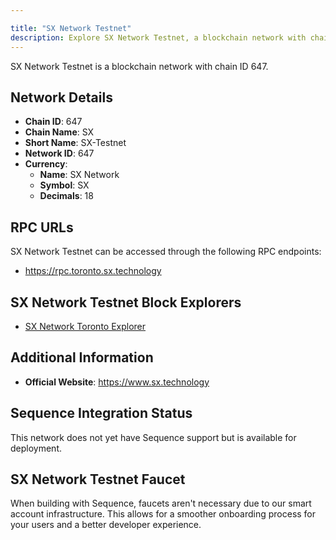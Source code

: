 ```yaml
---

title: "SX Network Testnet"
description: Explore SX Network Testnet, a blockchain network with chain ID 647. Learn about its native currency, SX Network, and how to interact with the network.
---
```




SX Network Testnet is a blockchain network with chain ID 647.

## Network Details

- **Chain ID**: 647
- **Chain Name**: SX
- **Short Name**: SX-Testnet
- **Network ID**: 647
- **Currency**: 
  - **Name**: SX Network
  - **Symbol**: SX
  - **Decimals**: 18

## RPC URLs

SX Network Testnet can be accessed through the following RPC endpoints:

- https://rpc.toronto.sx.technology

## SX Network Testnet Block Explorers

- [SX Network Toronto Explorer](https://explorer.toronto.sx.technology)

## Additional Information

- **Official Website**: https://www.sx.technology

## Sequence Integration Status

This network does not yet have Sequence support but is available for deployment.

## SX Network Testnet Faucet

When building with Sequence, faucets aren't necessary due to our smart account infrastructure. This allows for a smoother onboarding process for your users and a better developer experience.
